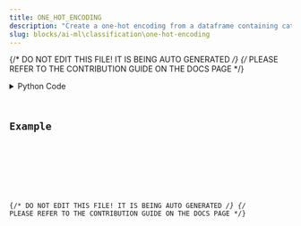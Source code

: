 ```yaml
---
title: ONE_HOT_ENCODING
description: "Create a one-hot encoding from a dataframe containing categorical features."
slug: blocks/ai-ml\classification\one-hot-encoding
---
```


{/* DO NOT EDIT THIS FILE! IT IS BEING AUTO GENERATED */}
{/* PLEASE REFER TO THE CONTRIBUTION GUIDE ON THE DOCS PAGE */}


<PythonDocsDisplay docstring={docstring} />
<details>
<summary>Python Code</summary>



<Code code={pythonCode} lang="py" wrap theme="dracula" />

[Find this Flojoy Block on GitHub](https://github.com/flojoy-ai/blocks/blob/main/blocks/AI_ML\CLASSIFICATION\ONE_HOT_ENCODING/ONE_HOT_ENCODING.py)

</details>

## Example


<GetHelpWidget />


<AppDisplay app={app} blockName="ONE_HOT_ENCODING" client:visible />


<Example />

{/* DO NOT EDIT THIS FILE! IT IS BEING AUTO GENERATED */}
{/* PLEASE REFER TO THE CONTRIBUTION GUIDE ON THE DOCS PAGE */}
